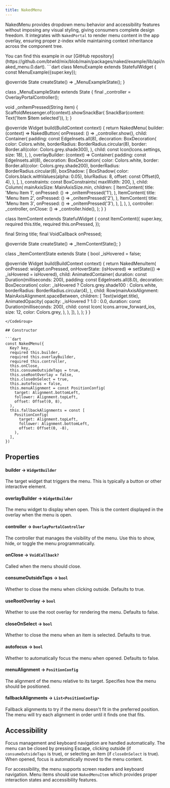 ```yaml
---
title: NakedMenu
---
```


NakedMenu provides dropdown menu behavior and accessibility features without imposing any visual styling, giving consumers complete design freedom. It integrates with `NakedPortal` to render menu content in the app overlay, ensuring proper z-index while maintaining context inheritance across the component tree.

<Info>
  You can find this example in our [GitHub repository](https://github.com/btwld/mix/blob/main/packages/naked/example/lib/api/naked_menu.0.dart).
</Info>
<CodeGroup title="Usage Example" defaultLanguage="dart">
```dart
class MenuExample extends StatefulWidget {
  const MenuExample({super.key});

  @override
  State<MenuExample> createState() => _MenuExampleState();
}

class _MenuExampleState extends State<MenuExample> {
  final _controller = OverlayPortalController();

  void _onItemPressed(String item) {
    ScaffoldMessenger.of(context).showSnackBar(
      SnackBar(content: Text('Item $item selected')),
    );
  }

  @override
  Widget build(BuildContext context) {
    return NakedMenu(
      builder: (context) => NakedButton(
        onPressed: () => _controller.show(),
        child: Container(
          padding: const EdgeInsets.all(8),
          decoration: BoxDecoration(
            color: Colors.white,
            borderRadius: BorderRadius.circular(8),
            border: Border.all(color: Colors.grey.shade300),
          ),
          child: const Icon(Icons.settings, size: 18),
        ),
      ),
      overlayBuilder: (context) => Container(
        padding: const EdgeInsets.all(8),
        decoration: BoxDecoration(
          color: Colors.white,
          border: Border.all(color: Colors.grey.shade200),
          borderRadius: BorderRadius.circular(8),
          boxShadow: [
            BoxShadow(
              color: Colors.black.withValues(alpha: 0.05),
              blurRadius: 8,
              offset: const Offset(0, 4),
            ),
          ],
        ),
        constraints: const BoxConstraints(
          maxWidth: 200,
        ),
        child: Column(
          mainAxisSize: MainAxisSize.min,
          children: [
            ItemContent(
              title: 'Menu Item 1',
              onPressed: () => _onItemPressed('1'),
            ),
            ItemContent(
              title: 'Menu Item 2',
              onPressed: () => _onItemPressed('2'),
            ),
            ItemContent(
              title: 'Menu Item 3',
              onPressed: () => _onItemPressed('3'),
            ),
          ],
        ),
      ),
      controller: _controller,
      onClose: () => _controller.hide(),
    );
  }
}

class ItemContent extends StatefulWidget {
  const ItemContent({
    super.key,
    required this.title,
    required this.onPressed,
  });

  final String title;
  final VoidCallback onPressed;

  @override
  State<ItemContent> createState() => _ItemContentState();
}

class _ItemContentState extends State<ItemContent> {
  bool _isHovered = false;

  @override
  Widget build(BuildContext context) {
    return NakedMenuItem(
      onPressed: widget.onPressed,
      onHoverState: (isHovered) => setState(() => _isHovered = isHovered),
      child: AnimatedContainer(
        duration: const Duration(milliseconds: 200),
        padding: const EdgeInsets.all(8.0),
        decoration: BoxDecoration(
          color: _isHovered ? Colors.grey.shade100 : Colors.white,
          borderRadius: BorderRadius.circular(4),
        ),
        child:
            Row(mainAxisAlignment: MainAxisAlignment.spaceBetween, children: [
          Text(widget.title),
          AnimatedOpacity(
            opacity: _isHovered ? 1.0 : 0.0,
            duration: const Duration(milliseconds: 200),
            child: const Icon(
              Icons.arrow_forward_ios,
              size: 12,
              color: Colors.grey,
            ),
          ),
        ]),
      ),
    );
  }
}
```
</CodeGroup>

## Constructor

```dart
const NakedMenu({
  Key? key,
  required this.builder,
  required this.overlayBuilder,
  required this.controller,
  this.onClose,
  this.consumeOutsideTaps = true,
  this.useRootOverlay = false,
  this.closeOnSelect = true,
  this.autofocus = false,
  this.menuAlignment = const PositionConfig(
    target: Alignment.bottomLeft,
    follower: Alignment.topLeft,
    offset: Offset(0, 8),
  ),
  this.fallbackAlignments = const [
    PositionConfig(
      target: Alignment.topLeft,
      follower: Alignment.bottomLeft,
      offset: Offset(0, -8),
    ),
  ],
})
```

## Properties

#### builder → `WidgetBuilder`
The target widget that triggers the menu. This is typically a button or other interactive element.

#### overlayBuilder → `WidgetBuilder`
The menu widget to display when open. This is the content displayed in the overlay when the menu is open.

#### controller → `OverlayPortalController`
The controller that manages the visibility of the menu. Use this to show, hide, or toggle the menu programmatically.

#### onClose → `VoidCallback?`
Called when the menu should close.

#### consumeOutsideTaps → `bool`
Whether to close the menu when clicking outside. Defaults to true.

#### useRootOverlay → `bool`
Whether to use the root overlay for rendering the menu. Defaults to false.

#### closeOnSelect → `bool`
Whether to close the menu when an item is selected. Defaults to true.

#### autofocus → `bool`
Whether to automatically focus the menu when opened. Defaults to false.

#### menuAlignment → `PositionConfig`
The alignment of the menu relative to its target. Specifies how the menu should be positioned.

#### fallbackAlignments → `List<PositionConfig>`
Fallback alignments to try if the menu doesn't fit in the preferred position. The menu will try each alignment in order until it finds one that fits.

## Accessibility

Focus management and keyboard navigation are handled automatically. The menu can be closed by pressing Escape, clicking outside (if `consumeOutsideTaps` is true), or selecting an item (if `closeOnSelect` is true). When opened, focus is automatically moved to the menu content.

For accessibility, the menu supports screen readers and keyboard navigation. Menu items should use `NakedMenuItem` which provides proper interaction states and accessibility features.
